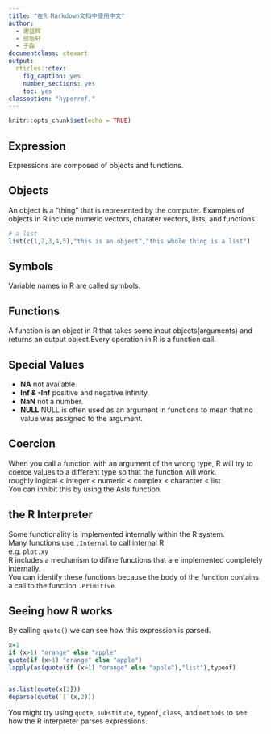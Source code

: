 ```yaml
---
title: "在R Markdown文档中使用中文"
author:
  - 谢益辉
  - 邱怡轩
  - 于淼
documentclass: ctexart
output:
  rticles::ctex:
    fig_caption: yes
    number_sections: yes
    toc: yes
classoption: "hyperref,"
---
```


```r
knitr::opts_chunk$set(echo = TRUE)
```

## Expression
Expressions are composed of objects and functions.

## Objects
An object is a "thing" that is represented by the computer. Examples of objects in R include numeric vectors, charater vectors, lists, and functions.

```r
# a list
list(c(1,2,3,4,5),"this is an object","this whole thing is a list")
```

## Symbols
Variable names in R are called symbols.

## Functions
A function is an object in R that takes some input objects(arguments) and returns an output object.Every operation in R is a function call.

## Special Values
* **NA** not available.
* **Inf & -Inf** positive and negative infinity.
* **NaN** not a number.
* **NULL** NULL is often used as an argument in functions to mean that no value was assigned to the argument.

## Coercion
When you call a function with an argument of the wrong type, R will try to coerce values to a different type so that the function will work.\
roughly logical < integer < numeric < complex < character < list\
You can inhibit this by using the AsIs function.

## the R Interpreter
Some functionality is implemented internally within the R system.\
Many functions use `.Internal` to call internal R \
e.g. `plot.xy`\
R includes a mechanism to difine functions that are implemented completely internally.\
You can identify these functions because the body of the function contains a call to the function `.Primitive`.

## Seeing how R works
By calling `quote()` we can see how this expression is parsed.\
```r
x=1
if (x>1) "orange" else "apple"
quote(if (x>1) "orange" else "apple")
lapply(as(quote(if (x>1) "orange" else "apple"),"list"),typeof)


as.list(quote(x[2]))
deparse(quote(`[`(x,2)))
```
 
 You might try using `quote`, `substitute`, `typeof`, `class`, and `methods` to see how the R interpreter parses expressions.